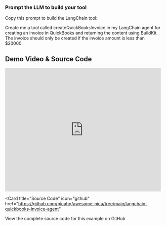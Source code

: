 ### Prompt the LLM to build your tool

Copy this prompt to build the LangChain tool:

<CodeBlock title="text" filename="LangChain Tool Prompt">
  Create me a tool called createQuickBooksInvoice in my LangChain agent for creating an invoice in QuickBooks and returning the content using BuildKit. The invoice should only be created if the invoice amount is less than $20000.
</CodeBlock>

## Demo Video & Source Code

<iframe
  width="100%"
  height="400"
  src="https://www.youtube.com/embed/1uev_E1vBk4"
  title="Setup AuthKit in under 5 minutes"
  frameBorder="0"
  allow="accelerometer; autoplay; clipboard-write; encrypted-media; gyroscope; picture-in-picture"
  controls
  allowFullScreen
></iframe>

<Card
  title="Source Code"
  icon="github"
  href="https://github.com/picahq/awesome-pica/tree/main/langchain-quickbooks-invoice-agent"
>
  View the complete source code for this example on GitHub
</Card>
